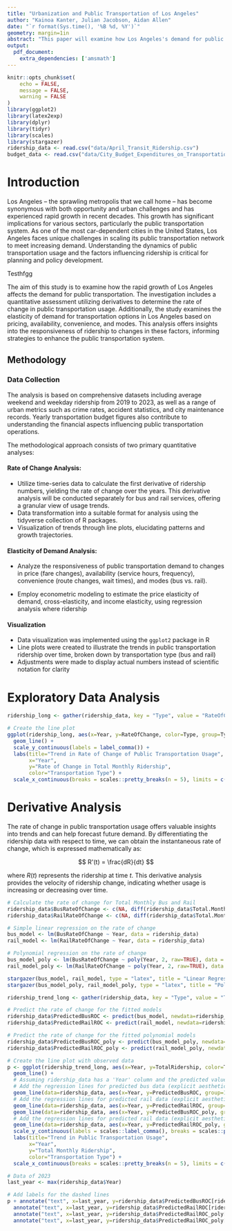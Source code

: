 ```yaml
---
title: "Urbanization and Public Transportation of Los Angeles"
author: "Kainoa Kanter, Julian Jacobson, Aidan Allen"
date: "`r format(Sys.time(), '%B %d, %Y')`"
geometry: margin=1in
abstract: "This paper will examine how Los Angeles's demand for public transportation has been affected the last few years, utilizing derivatives to determine the rate of change in public transportation usage and studying the elasticity of demand for transportation options based on pricing, availability, convenience, and modes."
output:
  pdf_document:
    extra_dependencies: ['amsmath']
---
```


```r
knitr::opts_chunk$set(
	echo = FALSE,
	message = FALSE,
	warning = FALSE
)
library(ggplot2)
library(latex2exp)
library(dplyr)
library(tidyr)
library(scales)
library(stargazer)
ridership_data <- read.csv("data/April_Transit_Ridership.csv")
budget_data <- read.csv("data/City_Budget_Expenditures_on_Transportation_20231106.csv")
```

# Introduction

Los Angeles -- the sprawling metropolis that we call home -- has become synonymous with both opportunity and urban challenges and has experienced rapid growth in recent decades. This growth has significant implications for various sectors, particularly the public transportation system. As one of the most car-dependent cities in the United States, Los Angeles faces unique challenges in scaling its public transportation network to meet increasing demand. Understanding the dynamics of public transportation usage and the factors influencing ridership is critical for planning and policy development.

Testhfgg

The aim of this study is to examine how the rapid growth of Los Angeles affects the demand for public transportation. The investigation includes a quantitative assessment utilizing derivatives to determine the rate of change in public transportation usage. Additionally, the study examines the elasticity of demand for transportation options in Los Angeles based on pricing, availability, convenience, and modes. This analysis offers insights into the responsiveness of ridership to changes in these factors, informing strategies to enhance the public transportation system.

## Methodology

### Data Collection

The analysis is based on comprehensive datasets including average weekend and weekday ridership from 2019 to 2023, as well as a range of urban metrics such as crime rates, accident statistics, and city maintenance records. Yearly transportation budget figures also contribute to understanding the financial aspects influencing public transportation operations.

The methodological approach consists of two primary quantitative analyses:

#### Rate of Change Analysis:

-   Utilize time-series data to calculate the first derivative of ridership numbers, yielding the rate of change over the years. This derivative analysis will be conducted separately for bus and rail services, offering a granular view of usage trends.
-   Data transformation into a suitable format for analysis using the tidyverse collection of R packages.
-   Visualization of trends through line plots, elucidating patterns and growth trajectories.

#### Elasticity of Demand Analysis:

-   Analyze the responsiveness of public transportation demand to changes in price (fare changes), availability (service hours, frequency), convenience (route changes, wait times), and modes (bus vs. rail).

-   Employ econometric modeling to estimate the price elasticity of demand, cross-elasticity, and income elasticity, using regression analysis where ridership

#### Visualization

-   Data visualization was implemented using the `ggplot2` package in R
-   Line plots were created to illustrate the trends in public transportation ridership over time, broken down by transportation type (bus and rail)
-   Adjustments were made to display actual numbers instead of scientific notation for clarity

\newpage

# Exploratory Data Analysis

```r
ridership_long <- gather(ridership_data, key = "Type", value = "RateOfChange", -Year)

# Create the line plot
ggplot(ridership_long, aes(x=Year, y=RateOfChange, color=Type, group=Type)) +
  geom_line() +
  scale_y_continuous(labels = label_comma()) +
  labs(title="Trend in Rate of Change of Public Transportation Usage",
       x="Year",
       y="Rate of Change in Total Monthly Ridership",
       color="Transportation Type") +
  scale_x_continuous(breaks = scales::pretty_breaks(n = 5), limits = c(2019, 2023))
```

\newpage

# Derivative Analysis

The rate of change in public transportation usage offers valuable insights into trends and can help forecast future demand. By differentiating the ridership data with respect to time, we can obtain the instantaneous rate of change, which is expressed mathematically as:

$$
R'(t) = \frac{dR}{dt}
$$

where $R(t)$ represents the ridership at time $t$. This derivative analysis provides the velocity of ridership change, indicating whether usage is increasing or decreasing over time.

```r
# Calculate the rate of change for Total Monthly Bus and Rail
ridership_data$BusRateOfChange <- c(NA, diff(ridership_data$Total.Monthly.Bus))
ridership_data$RailRateOfChange <- c(NA, diff(ridership_data$Total.Monthly.Rail))

# Simple linear regression on the rate of change
bus_model <- lm(BusRateOfChange ~ Year, data = ridership_data)
rail_model <- lm(RailRateOfChange ~ Year, data = ridership_data)

# Polynomial regression on the rate of change
bus_model_poly <- lm(BusRateOfChange ~ poly(Year, 2, raw=TRUE), data = ridership_data)
rail_model_poly <- lm(RailRateOfChange ~ poly(Year, 2, raw=TRUE), data = ridership_data)

```

```r
stargazer(bus_model, rail_model, type = "latex", title = "Linear Regression Results", header=FALSE, omit=c("Year","Constant"))
stargazer(bus_model_poly, rail_model_poly, type = "latex", title = "Polynomial Regression Results", header=FALSE, omit=c("poly","Constant"))
```

```r
ridership_trend_long <- gather(ridership_data, key = "Type", value = "TotalRidership", -Year)

# Predict the rate of change for the fitted models
ridership_data$PredictedBusROC <- predict(bus_model, newdata=ridership_data)
ridership_data$PredictedRailROC <- predict(rail_model, newdata=ridership_data)

# Predict the rate of change for the fitted polynomial models
ridership_data$PredictedBusROC_poly <- predict(bus_model_poly, newdata=ridership_data)
ridership_data$PredictedRailROC_poly <- predict(rail_model_poly, newdata=ridership_data)

```

```r
# Create the line plot with observed data
p <- ggplot(ridership_trend_long, aes(x=Year, y=TotalRidership, color=Type, group=Type)) +
  geom_line() +
  # Assuming ridership_data has a 'Year' column and the predicted values only.
  # Add the regression lines for predicted bus data (explicit aesthetics)
  geom_line(data=ridership_data, aes(x=Year, y=PredictedBusROC, group=1), color="blue", linetype="dashed", size=1) +
  # Add the regression lines for predicted rail data (explicit aesthetics)
  geom_line(data=ridership_data, aes(x=Year, y=PredictedRailROC, group=1), color="red", linetype="dashed", size=1) +
  geom_line(data=ridership_data, aes(x=Year, y=PredictedBusROC_poly, group=2), color="hotpink", linetype="dotted", size=2) +
  # Add the regression lines for predicted rail data (explicit aesthetics)
  geom_line(data=ridership_data, aes(x=Year, y=PredictedRailROC_poly, group=2), color="darkorange", linetype="dotted", size=2) +
  scale_y_continuous(labels = scales::label_comma(), breaks = scales::pretty_breaks(n = 14)) +
  labs(title="Trend in Public Transportation Usage",
       x="Year",
       y="Total Monthly Ridership",
       color="Transportation Type") +
  scale_x_continuous(breaks = scales::pretty_breaks(n = 5), limits = c(2019, 2023))

# Data of 2023
last_year <- max(ridership_data$Year)

# Add labels for the dashed lines
p + annotate("text", x=last_year, y=ridership_data$PredictedBusROC[ridership_data$Year == last_year], label="Predicted Bus Linear", color="blue", hjust=1.1, vjust=6.8) +
  annotate("text", x=last_year, y=ridership_data$PredictedRailROC[ridership_data$Year == last_year], label="Predicted Rail Linear", color="red", hjust=1.1, vjust=6) +
  annotate("text", x=last_year, y=ridership_data$PredictedRailROC_poly[ridership_data$Year == last_year], label="Predicted Bus Quadratic", color="hotpink", hjust=1.1, vjust=8) +
  annotate("text", x=last_year, y=ridership_data$PredictedRailROC_poly[ridership_data$Year == last_year], label="Predicted Rail Quadratic", color="darkorange", hjust=1.1, vjust=10)
```
